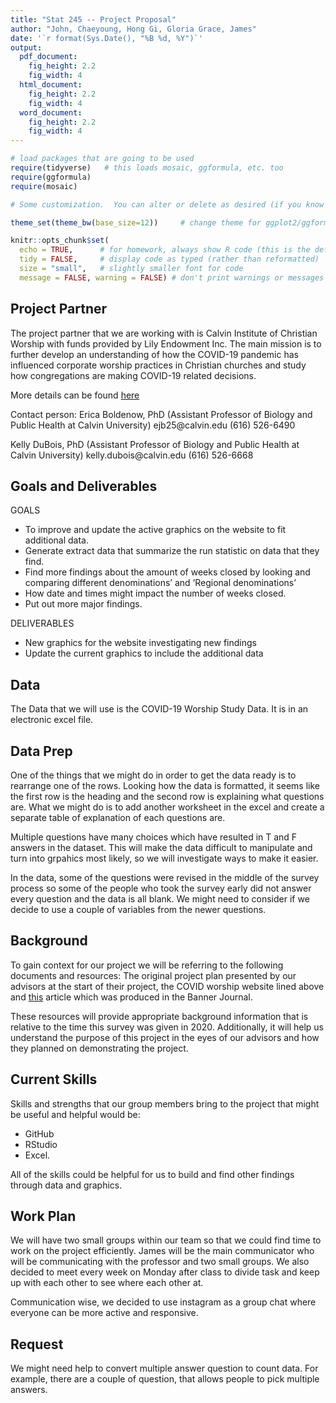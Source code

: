 ```yaml
---
title: "Stat 245 -- Project Proposal"
author: "John, Chaeyoung, Hong Gi, Gloria Grace, James"
date: '`r format(Sys.Date(), "%B %d, %Y")`'
output: 
  pdf_document:
    fig_height: 2.2
    fig_width: 4
  html_document:
    fig_height: 2.2
    fig_width: 4
  word_document:
    fig_height: 2.2
    fig_width: 4
---
```


```r
# load packages that are going to be used
require(tidyverse)   # this loads mosaic, ggformula, etc. too
require(ggformula)
require(mosaic)

# Some customization.  You can alter or delete as desired (if you know what you are doing).

theme_set(theme_bw(base_size=12))     # change theme for ggplot2/ggformula

knitr::opts_chunk$set(
  echo = TRUE,      # for homework, always show R code (this is the default)
  tidy = FALSE,     # display code as typed (rather than reformatted)
  size = "small",   # slightly smaller font for code
  message = FALSE, warning = FALSE) # don't print warnings or messages in compiled document. So you MUST check them in RStudio!
```

## Project Partner

The project partner that we are working with is Calvin Institute of Christian Worship with funds provided by Lily Endowment Inc. The main mission is to further develop an understanding of how the COVID-19 pandemic has influenced corporate worship practices in Christian churches and study how congregations are making COVID-19 related decisions.

More details can be found [here](https://sites.google.com/students.calvin.edu/covid-19worshipstudy/home)

Contact person: 
Erica Boldenow, PhD (Assistant Professor of Biology and Public Health at Calvin University)
ejb25@calvin.edu
(616) 526-6490

Kelly DuBois, PhD (Assistant Professor of Biology and Public Health at Calvin University)
kelly.dubois@calvin.edu
(616) 526-6668


## Goals and Deliverables

GOALS

- To improve and update the active graphics on the website to fit additional data.
- Generate extract data that summarize the run statistic on data that they find.
- Find more findings about the amount of weeks closed by looking and comparing different denominations' and 'Regional denominations'
- How date and times might impact the number of weeks closed. 
- Put out more major findings. 


DELIVERABLES

- New graphics for the website investigating new findings
- Update the current graphics to include the additional data

## Data

The Data that we will use is the COVID-19 Worship Study Data. It is in an electronic excel file. 

## Data Prep

One of the things that we might do in order to get the data ready is to rearrange one of the rows. Looking how the data is formatted, it seems like the first row is the heading and the second row is explaining what questions are. What we might do is to add another worksheet in the excel and create a separate table of explanation of each questions are. 

Multiple questions have many choices which have resulted in T and F answers in the dataset. This will make the data difficult to manipulate and turn into grpahics most likely, so we will investigate ways to make it easier.

In the data, some of the questions were revised in the middle of the survey process so some of the people who took the survey early did not answer every question and the data is all blank. We might need to consider if we decide to use a couple of variables from the newer questions.


## Background

To gain context for our project we will be referring to the following documents and resources: The original project plan presented by our advisors at the start of their project, the COVID worship website lined above and [this]("https://www.thebanner.org/news/2021/07/calvin-covid-worship-study-collecting-pandemic-findings?fbclid=IwAR1Aegu4t2lEgqhLM3a4Q8nL3Sxni1_bRhqK-aXXjbv5bz_8DcUM2ed5vFk") article which was produced in the Banner Journal. 

These resources will provide appropriate background information that is relative to the time this survey was given in 2020. Additionally, it will help us understand the purpose of this project in the eyes of our advisors and how they planned on demonstrating the project.



## Current Skills

Skills and strengths that our group members bring to the project that might be useful and helpful would be:

- GitHub
- RStudio
- Excel. 

All of the skills could be helpful for us to build and find other findings through data and graphics. 

## Work Plan

We will have two small groups within our team so that we could find time to work on the project efficiently. James will be the main communicator who will be communicating with the professor and two small groups. We also decided to meet every week on Monday after class to divide task and keep up with each other to see where each other at. 

Communication wise, we decided to use instagram as a group chat where everyone can be more active and responsive. 

## Request

We might need help to convert multiple answer question to count data. For example, there are a couple of question, that allows people to pick multiple answers.


  